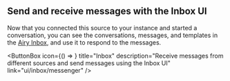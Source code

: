 
## Send and receive messages with the Inbox UI

Now that you connected this source to your instance and started a conversation,
you can see the conversations, messages, and templates in the [Airy Inbox](/ui/inbox/messenger),
and use it to respond to the messages.

<ButtonBox
  icon={() => <InboxSVG />}
  title="Inbox"
  description="Receive messages from different sources and send messages using the Inbox UI"
  link="ui/inbox/messenger"
/>

